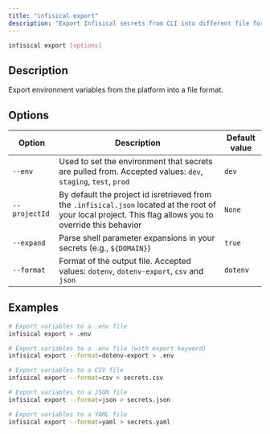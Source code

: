 ```yaml
---
title: "infisical export"
description: "Export Infisical secrets from CLI into different file formats"
---
```


```bash
infisical export [options]
```

## Description

Export environment variables from the platform into a file format.

## Options

| Option        | Description                                                                                                                                                                                                                   | Default value |
| ------------- | ----------------------------------------------------------------------------------------------------------------------------------------------------------------------------------------------------------------------------- | ------------- |
| `--env`       | Used to set the environment that secrets are pulled from. Accepted values: `dev`, `staging`, `test`, `prod`                                                                                                                   | `dev`         |
| `--projectId` | By default the project id isretrieved from the `.infisical.json` located at the root of your local project. This flag allows you to override this behavior | `None`        |
| `--expand`    | Parse shell parameter expansions in your secrets (e.g., `${DOMAIN}`)                                                                                                                                                          | `true`        |
| `--format`    | Format of the output file. Accepted values: `dotenv`, `dotenv-export`, `csv` and `json`                                                                                                                                       | `dotenv`      |

## Examples

```bash
# Export variables to a .env file
infisical export > .env

# Export variables to a .env file (with export keyword)
infisical export --format=dotenv-export > .env

# Export variables to a CSV file
infisical export --format=csv > secrets.csv

# Export variables to a JSON file
infisical export --format=json > secrets.json

# Export variables to a YAML file
infisical export --format=yaml > secrets.yaml

```

